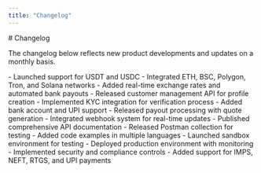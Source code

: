 ```yaml
---
title: "Changelog"
---
```


<Highlight>
  # Changelog
</Highlight>

The changelog below reflects new product developments and updates on a monthly basis.

<Update label="2025-03-01" description="v0.1.1">
  - Launched support for USDT and USDC
  - Integrated ETH, BSC, Polygon, Tron, and Solana networks
  - Added real-time exchange rates and automated bank payouts
  - Released customer management API for profile creation
  - Implemented KYC integration for verification process
  - Added bank account and UPI support
  - Released payout processing with quote generation
  - Integrated webhook system for real-time updates
  - Published comprehensive API documentation
  - Released Postman collection for testing
  - Added code examples in multiple languages
  - Launched sandbox environment for testing
  - Deployed production environment with monitoring
  - Implemented security and compliance controls
  - Added support for IMPS, NEFT, RTGS, and UPI payments
</Update>